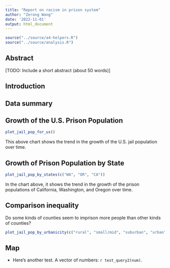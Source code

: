 ```yaml
---
title: "Report on racism in prison system"
author: "Zerong Wang"
date: '2022-11-01'
output: html_document
---
```


```r
source("../source/a4-helpers.R")
source("../source/analysis.R")
```

## Abstract 
[TODO: Include a short abstract (about 50 words)]

## Introduction


## Data summary

## Growth of the U.S. Prison Population
```r
plot_jail_pop_for_us()
```
This above chart shows the trend in the growth of the U.S. jail population over time.

##  Growth of Prison Population by State 
```r
plot_jail_pop_by_states(c("WA", "OR", "CA"))
```
In the chart above, it shows the trend in the growth of the prison populations of California, Washington, and 
Oregon over time. 

## Comparison inequality 
Do some kinds of counties seem to imprison more people than other kinds of counties? 
```r
plot_jail_pop_by_urbanicity(c("rural", "small/mid", "suburban", "urban"))
```


## Map 
* Here's another test. A vector
of numbers: `r test_query2(num)`.

